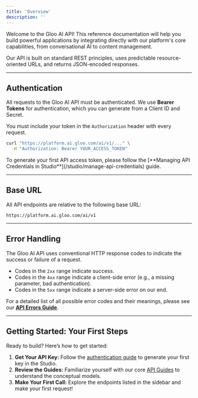 ```yaml
---
title: 'Overview'
description: ''
---
```


Welcome to the Gloo AI API! This reference documentation will help you build powerful applications by integrating directly with our platform's core capabilities, from conversational AI to content management.

Our API is built on standard REST principles, uses predictable resource-oriented URLs, and returns JSON-encoded responses.

---

## Authentication

All requests to the Gloo AI API must be authenticated. We use **Bearer Tokens** for authentication, which you can generate from a Client ID and Secret.

You must include your token in the `Authorization` header with every request.

```bash
curl "https://platform.ai.gloo.com/ai/v1/..." \
  -H "Authorization: Bearer YOUR_ACCESS_TOKEN"
````

<Info>
To generate your first API access token, please follow the [**Managing API Credentials in Studio**](/studio/manage-api-credentials) guide.
</Info>

-----

## Base URL

All API endpoints are relative to the following base URL:

```
https://platform.ai.gloo.com/ai/v1
```

-----

## Error Handling

The Gloo AI API uses conventional HTTP response codes to indicate the success or failure of a request.

  - Codes in the `2xx` range indicate success.
  - Codes in the `4xx` range indicate a client-side error (e.g., a missing parameter, bad authentication).
  - Codes in the `5xx` range indicate a server-side error on our end.

For a detailed list of all possible error codes and their meanings, please see our [**API Errors Guide**](/api-reference/general/errors).

-----

## Getting Started: Your First Steps

Ready to build? Here’s how to get started:

1.  **Get Your API Key:** Follow the [authentication guide](/studio/manage-api-credentials) to generate your first key in the Studio.
2.  **Review the Guides:** Familiarize yourself with our core [API Guides](/api-guides/overview) to understand the conceptual models.
3.  **Make Your First Call:** Explore the endpoints listed in the sidebar and make your first request\!
